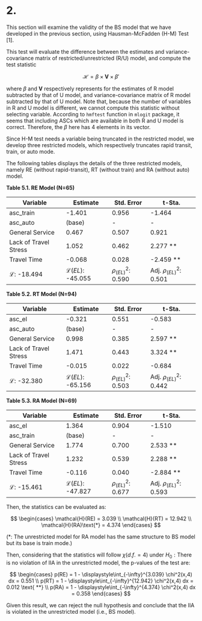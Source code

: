 # 2.

This section will examine the validity of the BS model that we have developed in the previous section, using Hausman-McFadden (H-M) Test [1].

This test will evaluate the difference between the estimates and variance-covariance matrix of restricted/unrestricted (R/U) model, and compute the test statistic

$$
\mathcal{H} = \beta \times \boldsymbol{V} \times \beta'
$$

where $\beta$ and $\boldsymbol{V}$ respectively represents for the estimates of R model subtracted by that of U model, and variance-covariance matrix of R model subtracted by that of U model. Note that, because the number of variables in R and U model is different, we cannot compute this statistic without selecting variable. According to `hmftest` function in `mlogit` package, it seems that including ASCs which are available in both R and U model is correct. Therefore, the $\beta$ here has 4 elements in its vector.

Since H-M test needs a variable being truncated in the restricted model, we develop three restricted models, which respectively truncates rapid transit, train, or auto mode.

The following tables displays the details of the three restricted models, namely RE (without rapid-transit), RT (without train) and RA (without auto) model.

**Table 5.1. RE Model (N=65)**

| Variable               | Estimate                   | Std. Error             | t-Sta.                      |
| ---------------------- | -------------------------- | ---------------------- | --------------------------- |
| asc_train              | -1.401                     | 0.956                  | -1.464                      |
| asc_auto               | (base)                     | -                      | -                           |
| General Service        | 0.467                      | 0.507                  | 0.921                       |
| Lack of Travel Stress  | 1.052                      | 0.462                  | 2.277 \*\*                  |
| Travel Time            | -0.068                     | 0.028                  | -2.459 \*\*                 |
| $\mathcal{L}$: -18.494 | $\mathcal{L}(EL)$: -45.055 | $\rho^2_{(EL)}$: 0.590 | Adj. $\rho^2_{(EL)}$: 0.501 |

**Table 5.2. RT Model (N=94)**

| Variable               | Estimate                   | Std. Error             | t-Sta.                      |
| ---------------------- | -------------------------- | ---------------------- | --------------------------- |
| asc_el                 | -0.321                     | 0.551                  | -0.583                      |
| asc_auto               | (base)                     | -                      | -                           |
| General Service        | 0.998                      | 0.385                  | 2.597 \*\*                  |
| Lack of Travel Stress  | 1.471                      | 0.443                  | 3.324 \*\*                  |
| Travel Time            | -0.015                     | 0.022                  | -0.684                      |
| $\mathcal{L}$: -32.380 | $\mathcal{L}(EL)$: -65.156 | $\rho^2_{(EL)}$: 0.503 | Adj. $\rho^2_{(EL)}$: 0.442 |

**Table 5.3. RA Model (N=69)**

| Variable               | Estimate                   | Std. Error             | t-Sta.                      |
| ---------------------- | -------------------------- | ---------------------- | --------------------------- |
| asc_el                 | 1.364                      | 0.904                  | -1.510                      |
| asc_train              | (base)                     | -                      | -                           |
| General Service        | 1.774                      | 0.700                  | 2.533 \*\*                  |
| Lack of Travel Stress  | 1.232                      | 0.539                  | 2.288 \*\*                  |
| Travel Time            | -0.116                     | 0.040                  | -2.884 \*\*                 |
| $\mathcal{L}$: -15.461 | $\mathcal{L}(EL)$: -47.827 | $\rho^2_{(EL)}$: 0.677 | Adj. $\rho^2_{(EL)}$: 0.593 |

Then, the statistics can be evaluated as:

$$
\begin{cases}
  \mathcal{H}(RE) = 3.039 \\
  \mathcal{H}(RT) = 12.942 \\
  \mathcal{H}(RA)\text{*} = 4.374
\end{cases}
$$

(\*: The unrestricted model for RA model has the same structure to BS model but its base is train mode.)

Then, considering that the statistics will follow $\chi(d.f.=4)$ under $H_0: \text{There is no violation of IIA in the unrestricted model}$, the p-values of the test are:

$$
\begin{cases}
  p(RE) = 1 - \displaystyle\int_{-\infty}^{3.039} \chi^2(x,4) dx = 0.551 \\
  p(RT) = 1 - \displaystyle\int_{-\infty}^{12.942} \chi^2(x,4) dx = 0.012 \text{ **} \\
  p(RA) = 1 - \displaystyle\int_{-\infty}^{4.374} \chi^2(x,4) dx = 0.358
\end{cases}
$$

Given this result, we can reject the null hypothesis and conclude that the IIA is violated in the unrestricted model (i.e., BS model).
